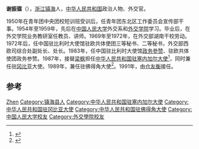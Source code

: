 '''谢振骝'''（{{bd|1932年|4月||}}），[[浙江省|浙江]][[镇海县|镇海]]人，[[中华人民共和国|中华人民共和国]]政治人物、外交官。

1950年在青年团中央团校短训班受训后，任青年团东北区工作委员会宣传部干事。1954年至1959年，先后在[[中国人民大学|中国人民大学]]外交系和[[外交学院|外交学院]]学习。毕业后，在外交学院业务教研室任教员、讲师。1969年至1972年，在外交部湖南干校劳动。1972年后，任中国驻比利时大使馆驻欧共体使团三等秘书、二等秘书，外交部西欧司综合处副处长、处长。1983年，任中国驻比利时大使馆[[政务參赞|政务參赞]]、驻欧共体使团政务参赞。1987年，接替[[梁枫|梁枫]]担任[[中国驻塞内加尔大使列表|中华人民共和国驻塞内加尔大使]]<ref>{{cite web|author=中华人民共和国外交部|title=中国驻塞内加尔历任大使|url=http://www.mfa.gov.cn/chn/pds/ziliao/wjrw/2167/2170/t9210.htm|publisher=中华人民共和国外交部|accessdate=2012-03-03}}</ref>，同时兼任驻[[冈比亚|冈比亚]]大使。1989年，兼任驻佛得角大使<ref>{{cite book|editor=沈建，沈力|title=五星红旗下的大使们|date=1993年8月|publisher=南京：江苏人民出版社|isbn=7-214-01138-7|pages=308|accessdate=2016-09-08}}</ref>。1991年，由[[仓友衡|仓友衡]]接任。

== 参考 ==
{{reflist}}
{{start box}}
{{s-dip}}
{{succession box|[[梁枫|梁枫]]<br />[[梁濤生|梁濤生]]<br />[[梁楓|梁楓]]|[[仓友衡|仓友衡]]<br />[[宓世衡|宓世衡]]<br />[[林廷海|林廷海]]|[[中国驻塞内加尔大使列表|中华人民共和国驻塞内加尔大使]]<br /><small>兼駐[[中國駐佛得角大使列表|佛得角]]及<br />[[中國駐岡比亞大使列表|岡比亞]]</small>|1987年2月-1991年2月}}
{{end box}}
{{中国政治人物小作品}}

{{Authority control}}
{{DEFAULTSORT:Xie谢}}
[[Category:谢姓|Zhen]]
[[Category:镇海县人|Category:镇海县人]]
[[Category:中华人民共和国驻塞内加尔大使|Category:中华人民共和国驻塞内加尔大使]]
[[Category:中华人民共和国驻冈比亚大使|Category:中华人民共和国驻冈比亚大使]]
[[Category:中华人民共和国驻佛得角大使|Category:中华人民共和国驻佛得角大使]]
[[Category:中国人民大学校友|Category:中国人民大学校友]]
[[Category:外交學院校友|Category:外交學院校友]]